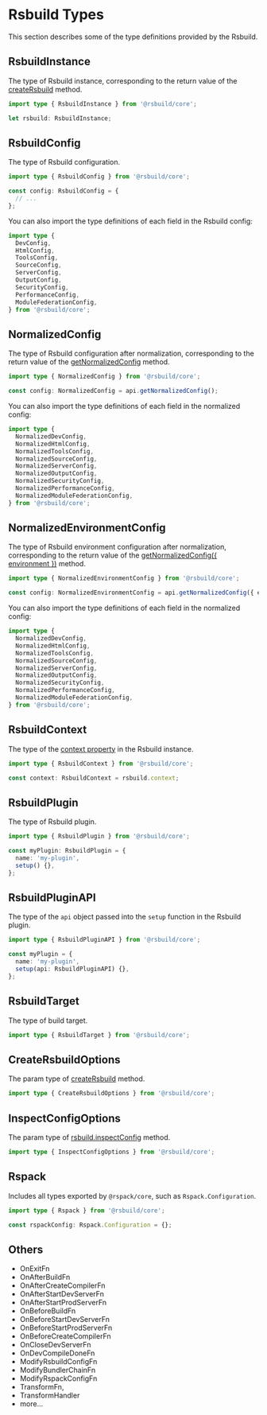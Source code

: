 # Rsbuild Types

This section describes some of the type definitions provided by the Rsbuild.

## RsbuildInstance

The type of Rsbuild instance, corresponding to the return value of the [createRsbuild](/api/javascript-api/core#creatersbuild) method.

```ts
import type { RsbuildInstance } from '@rsbuild/core';

let rsbuild: RsbuildInstance;
```

## RsbuildConfig

The type of Rsbuild configuration.

```ts
import type { RsbuildConfig } from '@rsbuild/core';

const config: RsbuildConfig = {
  // ...
};
```

You can also import the type definitions of each field in the Rsbuild config:

```ts
import type {
  DevConfig,
  HtmlConfig,
  ToolsConfig,
  SourceConfig,
  ServerConfig,
  OutputConfig,
  SecurityConfig,
  PerformanceConfig,
  ModuleFederationConfig,
} from '@rsbuild/core';
```

## NormalizedConfig

The type of Rsbuild configuration after normalization, corresponding to the return value of the [getNormalizedConfig](/plugins/dev/core#apigetnormalizedconfig) method.

```ts
import type { NormalizedConfig } from '@rsbuild/core';

const config: NormalizedConfig = api.getNormalizedConfig();
```

You can also import the type definitions of each field in the normalized config:

```ts
import type {
  NormalizedDevConfig,
  NormalizedHtmlConfig,
  NormalizedToolsConfig,
  NormalizedSourceConfig,
  NormalizedServerConfig,
  NormalizedOutputConfig,
  NormalizedSecurityConfig,
  NormalizedPerformanceConfig,
  NormalizedModuleFederationConfig,
} from '@rsbuild/core';
```

## NormalizedEnvironmentConfig

The type of Rsbuild environment configuration after normalization, corresponding to the return value of the [getNormalizedConfig({ environment })](/plugins/dev/core#apigetnormalizedconfig) method.

```ts
import type { NormalizedEnvironmentConfig } from '@rsbuild/core';

const config: NormalizedEnvironmentConfig = api.getNormalizedConfig({ environment });
```

You can also import the type definitions of each field in the normalized config:

```ts
import type {
  NormalizedDevConfig,
  NormalizedHtmlConfig,
  NormalizedToolsConfig,
  NormalizedSourceConfig,
  NormalizedServerConfig,
  NormalizedOutputConfig,
  NormalizedSecurityConfig,
  NormalizedPerformanceConfig,
  NormalizedModuleFederationConfig,
} from '@rsbuild/core';
```

## RsbuildContext

The type of the [context property](/api/javascript-api/instance#rsbuildcontext) in the Rsbuild instance.

```ts
import type { RsbuildContext } from '@rsbuild/core';

const context: RsbuildContext = rsbuild.context;
```

## RsbuildPlugin

The type of Rsbuild plugin.

```ts
import type { RsbuildPlugin } from '@rsbuild/core';

const myPlugin: RsbuildPlugin = {
  name: 'my-plugin',
  setup() {},
};
```

## RsbuildPluginAPI

The type of the `api` object passed into the `setup` function in the Rsbuild plugin.

```ts
import type { RsbuildPluginAPI } from '@rsbuild/core';

const myPlugin = {
  name: 'my-plugin',
  setup(api: RsbuildPluginAPI) {},
};
```

## RsbuildTarget

The type of build target.

```ts
import type { RsbuildTarget } from '@rsbuild/core';
```

## CreateRsbuildOptions

The param type of [createRsbuild](/api/javascript-api/core#creatersbuild) method.

```ts
import type { CreateRsbuildOptions } from '@rsbuild/core';
```

## InspectConfigOptions

The param type of [rsbuild.inspectConfig](/api/javascript-api/instance#rsbuildinspectconfig) method.

```ts
import type { InspectConfigOptions } from '@rsbuild/core';
```

## Rspack

Includes all types exported by `@rspack/core`, such as `Rspack.Configuration`.

```ts
import type { Rspack } from '@rsbuild/core';

const rspackConfig: Rspack.Configuration = {};
```

## Others

- OnExitFn
- OnAfterBuildFn
- OnAfterCreateCompilerFn
- OnAfterStartDevServerFn
- OnAfterStartProdServerFn
- OnBeforeBuildFn
- OnBeforeStartDevServerFn
- OnBeforeStartProdServerFn
- OnBeforeCreateCompilerFn
- OnCloseDevServerFn
- OnDevCompileDoneFn
- ModifyRsbuildConfigFn
- ModifyBundlerChainFn
- ModifyRspackConfigFn
- TransformFn,
- TransformHandler
- more...
